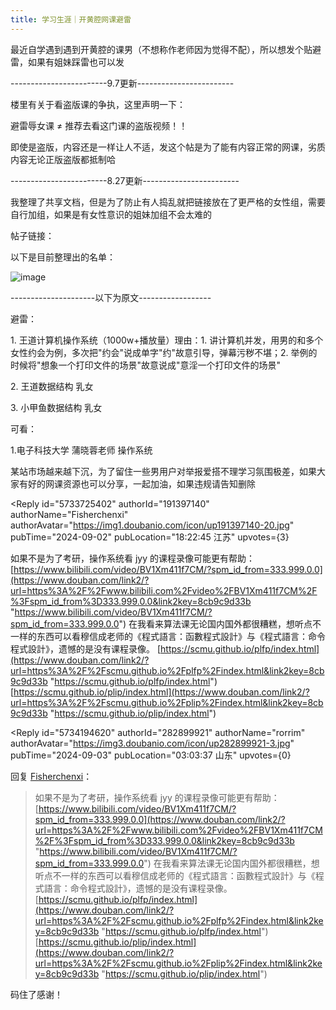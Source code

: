 ```yaml
---
title: 学习生涯｜开黄腔网课避雷
---
```



<Forum groupName="00后人生研究室" groupUrl="https://www.douban.com/group/739053/" archivedAt="2025-05-16T14:17:16.744Z">
  <Post
    id="310533007"
    title="学习生涯｜开黄腔网课避雷"
    url="https://www.douban.com/group/topic/310533007/?_spm_id=MjgyODk5OTIx"
    pubTime="03-07"
    highlightUserId="191397140"
  >
最近自学遇到遇到开黄腔的课男（不想称作老师因为觉得不配），所以想发个贴避雷，如果有姐妹踩雷也可以发

------------------------9.7更新------------------------

楼里有关于看盗版课的争执，这里声明一下：

避雷辱女课 ≠ 推荐去看这门课的盗版视频！！

即使是盗版，内容还是一样让人不适，发这个帖是为了能有内容正常的网课，劣质内容无论正版盗版都抵制哈

------------------------8.27更新------------------------

我整理了共享文档，但是为了防止有人捣乱就把链接放在了更严格的女性组，需要自行加组，如果是有女性意识的姐妹加组不会太难的

帖子链接：



以下是目前整理出的名单：

![image](https://img2.doubanio.com/view/group_topic/l/public/p660500201.webp)

---------------------以下为原文------------------

避雷：

1\. 王道计算机操作系统（1000w+播放量）理由：1.
讲计算机并发，用男的和多个女性约会为例，多次把"约会"说成单字"约"故意引导，弹幕污秽不堪；2.
举例的时候将"想象一个打印文件的场景"故意说成"意淫一个打印文件的场景"

2\. 王道数据结构 乳女

3\. 小甲鱼数据结构 乳女

可看：

1.电子科技大学 蒲晓蓉老师 操作系统

某站市场越来越下沉，为了留住一些男用户对举报爱搭不理学习氛围极差，如果大家有好的网课资源也可以分享，一起加油，如果违规请告知删除

<Reply
  id="5733725402"
  authorId="191397140"
  authorName="Fisherchenxi"
  authorAvatar="https://img1.doubanio.com/icon/up191397140-20.jpg"
  pubTime="2024-09-02"
  pubLocation="18:22:45 江苏"
  upvotes={3}
>
如果不是为了考研，操作系统看 jyy 的课程录像可能更有帮助：
[https://www.bilibili.com/video/BV1Xm411f7CM/?spm_id_from=333.999.0.0](https://www.douban.com/link2/?url=https%3A%2F%2Fwww.bilibili.com%2Fvideo%2FBV1Xm411f7CM%2F%3Fspm_id_from%3D333.999.0.0&link2key=8cb9c9d33b "https://www.bilibili.com/video/BV1Xm411f7CM/?spm_id_from=333.999.0.0")
在我看来算法课无论国内国外都很糟糕，想听点不一样的东西可以看穆信成老师的《程式語言：函數程式設計》与《程式語言：命令程式設計》，遗憾的是没有课程录像。
[https://scmu.github.io/plfp/index.html](https://www.douban.com/link2/?url=https%3A%2F%2Fscmu.github.io%2Fplfp%2Findex.html&link2key=8cb9c9d33b "https://scmu.github.io/plfp/index.html")
[https://scmu.github.io/plip/index.html](https://www.douban.com/link2/?url=https%3A%2F%2Fscmu.github.io%2Fplip%2Findex.html&link2key=8cb9c9d33b "https://scmu.github.io/plip/index.html")
</Reply>

<Reply
  id="5734194620"
  authorId="282899921"
  authorName="rorrim"
  authorAvatar="https://img3.doubanio.com/icon/up282899921-3.jpg"
  pubTime="2024-09-03"
  pubLocation="03:03:37 山东"
  upvotes={0}
>
回复 [Fisherchenxi](https://www.douban.com/people/191397140/)：
 > 如果不是为了考研，操作系统看 jyy 的课程录像可能更有帮助：
> [https://www.bilibili.com/video/BV1Xm411f7CM/?spm_id_from=333.999.0.0](https://www.douban.com/link2/?url=https%3A%2F%2Fwww.bilibili.com%2Fvideo%2FBV1Xm411f7CM%2F%3Fspm_id_from%3D333.999.0.0&link2key=8cb9c9d33b "https://www.bilibili.com/video/BV1Xm411f7CM/?spm_id_from=333.999.0.0")
> 在我看来算法课无论国内国外都很糟糕，想听点不一样的东西可以看穆信成老师的《程式語言：函數程式設計》与《程式語言：命令程式設計》，遗憾的是没有课程录像。
> [https://scmu.github.io/plfp/index.html](https://www.douban.com/link2/?url=https%3A%2F%2Fscmu.github.io%2Fplfp%2Findex.html&link2key=8cb9c9d33b "https://scmu.github.io/plfp/index.html")
> [https://scmu.github.io/plip/index.html](https://www.douban.com/link2/?url=https%3A%2F%2Fscmu.github.io%2Fplip%2Findex.html&link2key=8cb9c9d33b "https://scmu.github.io/plip/index.html")

码住了感谢！
</Reply>
  </Post>
</Forum>
